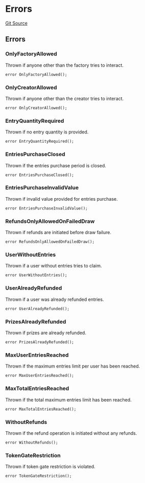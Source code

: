 # Errors
[Git Source](https://github.com/Raffleth/protocol/blob/d0e7a98ac74e241068705b47dbc09c29744e1867/src/libraries/RafflErrors.sol)


## Errors
### OnlyFactoryAllowed
Thrown if anyone other than the factory tries to interact.


```solidity
error OnlyFactoryAllowed();
```

### OnlyCreatorAllowed
Thrown if anyone other than the creator tries to interact.


```solidity
error OnlyCreatorAllowed();
```

### EntryQuantityRequired
Thrown if no entry quantity is provided.


```solidity
error EntryQuantityRequired();
```

### EntriesPurchaseClosed
Thrown if the entries purchase period is closed.


```solidity
error EntriesPurchaseClosed();
```

### EntriesPurchaseInvalidValue
Thrown if invalid value provided for entries purchase.


```solidity
error EntriesPurchaseInvalidValue();
```

### RefundsOnlyAllowedOnFailedDraw
Thrown if refunds are initiated before draw failure.


```solidity
error RefundsOnlyAllowedOnFailedDraw();
```

### UserWithoutEntries
Thrown if a user without entries tries to claim.


```solidity
error UserWithoutEntries();
```

### UserAlreadyRefunded
Thrown if a user was already refunded entries.


```solidity
error UserAlreadyRefunded();
```

### PrizesAlreadyRefunded
Thrown if prizes are already refunded.


```solidity
error PrizesAlreadyRefunded();
```

### MaxUserEntriesReached
Thrown if the maximum entries limit per user has been reached.


```solidity
error MaxUserEntriesReached();
```

### MaxTotalEntriesReached
Thrown if the total maximum entries limit has been reached.


```solidity
error MaxTotalEntriesReached();
```

### WithoutRefunds
Thrown if the refund operation is initiated without any refunds.


```solidity
error WithoutRefunds();
```

### TokenGateRestriction
Thrown if token gate restriction is violated.


```solidity
error TokenGateRestriction();
```

